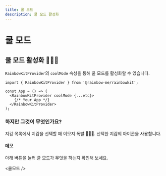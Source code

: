 ```yaml
---
title: 쿨 모드
description: 쿨 모드 활성화
---
```


# 쿨 모드

## 쿨 모드 활성화 🌈🌈🌈

`RainbowKitProvider`의 `coolMode` 속성을 통해 쿨 모드를 활성화할 수 있습니다.

```tsx
import { RainbowKitProvider } from '@rainbow-me/rainbowkit';

const App = () => (
  <RainbowKitProvider coolMode {...etc}>
    {/* Your App */}
  </RainbowKitProvider>
);
```

### 하지만 그것이 무엇인가요?

지갑 목록에서 지갑을 선택할 때 이모지 폭발 🌈🌈🌈. 선택한 지갑의 아이콘을 사용합니다.

#### 데모

아래 버튼을 눌러 쿨 모드가 무엇을 하는지 확인해 보세요.

<쿨모드 />
